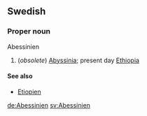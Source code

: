 ==Swedish==
===Proper noun===
;Abessinien
#(''obsolete'') [[Abyssinia]]; present day [[Ethiopia]]

====See also====
*[[Etiopien]]

[[de:Abessinien]]
[[sv:Abessinien]]